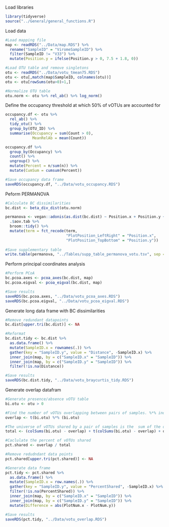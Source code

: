 Load libraries
```r
library(tidyverse)
source("../General/general_functions.R")
```

Load data
```r
#Load mapping file
map <- readRDS("../Data/map.RDS") %>% 
  rename("SampleID" = "ViromeSampleID") %>% 
  filter(SampleID != "V33") %>% 
  mutate(Position.y = ifelse(Position.y > 0, 7.5 + 1.8, 0))

#Load OTU table and remove singletons
otu <- readRDS("../Data/votu_tmean75.RDS")
otu <- otu[,match(map$SampleID, colnames(otu))]
otu <- otu[rowSums(otu>0)>1,]

#Normalize OTU table
otu.norm <- otu %>% rel_ab() %>% log_norm()
```

Define the occupancy threshold at which 50% of vOTUs are accounted for
```r
occupancy.df <- otu %>% 
  rel_ab() %>% 
  tidy_otu() %>% 
  group_by(OTU_ID) %>% 
  summarise(Occupancy = sum(Count > 0),
            MeanRelAb = mean(Count)) 

occupancy.df %>% 
  group_by(Occupancy) %>% 
  count() %>% 
  ungroup() %>% 
  mutate(Percent = n/sum(n)) %>% 
  mutate(CumSum = cumsum(Percent))

#Save occupancy data frame
saveRDS(occupancy.df, "../Data/votu_occupancy.RDS")
```

Peform PERMANOVA
```r
#Calculate BC dissimilarities
bc.dist <- beta_div_dist(otu.norm)

permanova <- vegan::adonis(as.dist(bc.dist) ~ Position.x + Position.y + Timepoint + WaterTreatment,  data = map) %>% 
  .$aov.tab %>% 
  broom::tidy() %>%
  mutate(term = fct_recode(term,
                           "PlotPosition_LeftRight" = "Position.x",
                           "PlotPosition_TopBottom" = "Position.y"))
  
#Save supplementary table
write.table(permanova, "../Tables/supp_table_permanova_votu.tsv", sep = "\t", quote = F, row.names = F)
```

Perform principal coordinates analysis
```r
#Perform PCoA
bc.pcoa.axes <- pcoa_axes(bc.dist, map)
bc.pcoa.eigval <- pcoa_eigval(bc.dist, map)

#Save results
saveRDS(bc.pcoa.axes, "../Data/votu_pcoa_axes.RDS")
saveRDS(bc.pcoa.eigval, "../Data/votu_pcoa_eigval.RDS")
```

Generate long data frame with BC dissimilarities
```r
#Remove redundant datapoints
bc.dist[upper.tri(bc.dist)] <- NA 

#Reformat
bc.dist.tidy <- bc.dist %>% 
  as.data.frame() %>% 
  mutate(SampleID.x = rownames(.)) %>% 
  gather(key = "SampleID.y", value = "Distance", -SampleID.x) %>% 
  inner_join(map, by = c("SampleID.x" = "SampleID")) %>% 
  inner_join(map, by = c("SampleID.y" = "SampleID")) %>% 
  filter(!is.na(Distance))

#Save results
saveRDS(bc.dist.tidy, "../Data/votu_braycurtis_tidy.RDS")
```


Generate overlap datafram
```r
#Generate presence/absence vOTU table
bi.otu <- otu > 0

#Find the number of vOTUs overlapping between pairs of samples. %*% indicates that this should be treated as a matrix multiplication in linear algebra
overlap <- t(bi.otu) %*% (bi.otu)

#The universe of vOTUs shared by a pair of samples is the  sum of the overlap and the number of vOTus unique to each of the samples.  
total <- (colSums(bi.otu) - overlap) + t(colSums(bi.otu) - overlap) + overlap

#Caclulate the percent of vOTUs shared
pct.shared <- overlap / total

#Remove redudndant data points
pct.shared[upper.tri(pct.shared)] <- NA

#Generate data frame
pct.tidy <- pct.shared %>% 
  as.data.frame() %>% 
  mutate(SampleID.x = row.names(.)) %>% 
  gather(key = "SampleID.y", value = "PercentShared", -SampleID.x) %>% 
  filter(!is.na(PercentShared)) %>% 
  inner_join(map, by = c("SampleID.x" = "SampleID")) %>% 
  inner_join(map, by = c("SampleID.y" = "SampleID")) %>% 
  mutate(Difference = abs(PlotNum.x - PlotNum.y)) 

#Save results
saveRDS(pct.tidy, "../Data/votu_overlap.RDS")
```


